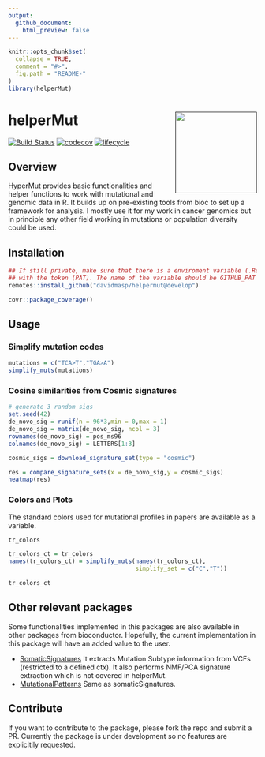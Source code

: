 ```yaml
---
output:
  github_document:
    html_preview: false
---
```


<!-- README.md is generated from README.Rmd. Please edit that file -->

```r
knitr::opts_chunk$set(
  collapse = TRUE,
  comment = "#>",
  fig.path = "README-"
)
library(helperMut)
```

# helperMut <a href=''><img src='helperMut.png' align="right" height="165" /></a>

[![Build Status](https://travis-ci.org/davidmasp/helperMut.svg?branch=develop)](https://travis-ci.org/davidmasp/helperMut)
[![codecov](https://codecov.io/gh/davidmasp/helperMut/branch/develop/graph/badge.svg?token=9jkMksb2mk)](https://codecov.io/gh/davidmasp/helperMut)
[![lifecycle](https://img.shields.io/badge/lifecycle-experimental-orange.svg)](https://www.tidyverse.org/lifecycle/#experimental)


## Overview

HyperMut provides basic functionalities and helper
functions to work with mutational and genomic data in R. It builds up
on pre-existing tools from bioc to set up a framework for analysis. 
I mostly use it for my work in cancer genomics but in principle any other
field working in mutations or population diversity could be used.


## Installation

```r
## If still private, make sure that there is a enviroment variable (.Renviron)
## with the token (PAT). The name of the variable should be GITHUB_PAT
remotes::install_github("davidmasp/helpermut@develop")

```

```r

covr::package_coverage()

```


## Usage

### Simplify mutation codes

```r
mutations = c("TCA>T","TGA>A")
simplify_muts(mutations)
```

### Cosine similarities from Cosmic signatures

```r
# generate 3 random sigs
set.seed(42)
de_novo_sig = runif(n = 96*3,min = 0,max = 1)
de_novo_sig = matrix(de_novo_sig, ncol = 3)
rownames(de_novo_sig) = pos_ms96
colnames(de_novo_sig) = LETTERS[1:3]

cosmic_sigs = download_signature_set(type = "cosmic")

res = compare_signature_sets(x = de_novo_sig,y = cosmic_sigs)
heatmap(res)
```


### Colors and Plots

The standard colors used for mutational profiles in papers are available as 
a variable.

```r
tr_colors

tr_colors_ct = tr_colors
names(tr_colors_ct) = simplify_muts(names(tr_colors_ct),
                                    simplify_set = c("C","T"))

tr_colors_ct
```



## Other relevant packages

Some functionalities implemented in this packages are also available in other
packages from bioconductor. Hopefully, the current implementation in this
package will have an added value to the user. 

* [SomaticSignatures](http://bioconductor.org/packages/release/bioc/html/SomaticSignatures.html) It extracts Mutation Subtype information from VCFs (restricted to a defined ctx). It also performs NMF/PCA signature extraction which is not covered in helperMut.
* [MutationalPatterns](http://bioconductor.org/packages/release/bioc/html/MutationalPatterns.html) Same as somaticSignatures.

## Contribute

If you want to contribute to the package, please fork the repo and submit
a PR. Currently the package is under development so no features are explicitily
requested.

